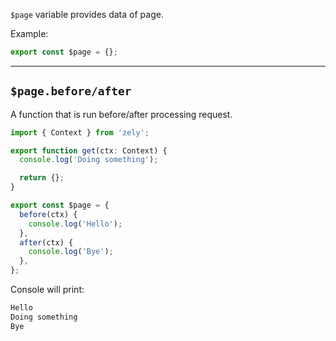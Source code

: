 `$page` variable provides data of page.

Example:

```ts
export const $page = {};
```

---

## `$page.before/after`

A function that is run before/after processing request.

```ts
import { Context } from 'zely';

export function get(ctx: Context) {
  console.log('Doing something');

  return {};
}

export const $page = {
  before(ctx) {
    console.log('Hello');
  },
  after(ctx) {
    console.log('Bye');
  },
};
```

Console will print:

```txt
Hello
Doing something
Bye
```
